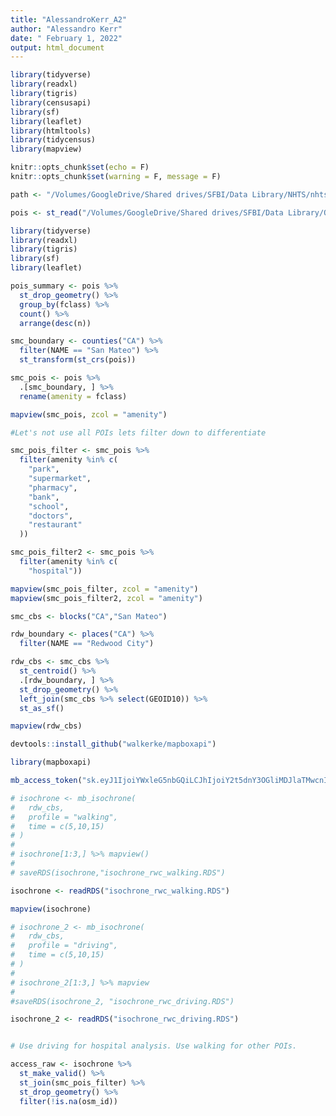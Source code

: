 ```yaml
---
title: "AlessandroKerr_A2"
author: "Alessandro Kerr"
date: " February 1, 2022"
output: html_document
---
```


```r
library(tidyverse)
library(readxl)
library(tigris)
library(censusapi)
library(sf)
library(leaflet)
library(htmltools)
library(tidycensus)
library(mapview)

knitr::opts_chunk$set(echo = F)
knitr::opts_chunk$set(warning = F, message = F)

```

```r
path <- "/Volumes/GoogleDrive/Shared drives/SFBI/Data Library/NHTS/nhts17-caltrans-tsdc-download/"

pois <- st_read("/Volumes/GoogleDrive/Shared drives/SFBI/Data Library/OSM/gis_osm_pois_a_free_1.shp")

library(tidyverse)
library(readxl)
library(tigris)
library(sf)
library(leaflet)
```

```r
pois_summary <- pois %>% 
  st_drop_geometry() %>% 
  group_by(fclass) %>% 
  count() %>% 
  arrange(desc(n))

smc_boundary <- counties("CA") %>% 
  filter(NAME == "San Mateo") %>% 
  st_transform(st_crs(pois))

smc_pois <- pois %>% 
  .[smc_boundary, ] %>% 
  rename(amenity = fclass)

mapview(smc_pois, zcol = "amenity")

#Let's not use all POIs lets filter down to differentiate

smc_pois_filter <- smc_pois %>% 
  filter(amenity %in% c(
    "park",
    "supermarket",
    "pharmacy",
    "bank",
    "school",
    "doctors",
    "restaurant"
  ))

smc_pois_filter2 <- smc_pois %>% 
  filter(amenity %in% c(
    "hospital"))

mapview(smc_pois_filter, zcol = "amenity")
mapview(smc_pois_filter2, zcol = "amenity")
```

```r
smc_cbs <- blocks("CA","San Mateo")

rdw_boundary <- places("CA") %>% 
  filter(NAME == "Redwood City")

rdw_cbs <- smc_cbs %>% 
  st_centroid() %>% 
  .[rdw_boundary, ] %>% 
  st_drop_geometry() %>% 
  left_join(smc_cbs %>% select(GEOID10)) %>% 
  st_as_sf()

mapview(rdw_cbs)
```

```r
devtools::install_github("walkerke/mapboxapi")

library(mapboxapi)

mb_access_token("sk.eyJ1IjoiYWxleG5nbGQiLCJhIjoiY2t5dnY3OGliMDJlaTMwcnIxeHd5bTJucyJ9.mZzy6K59_f5dGUlEQ8oL7Q", install = T)
```

```r
# isochrone <- mb_isochrone(
#   rdw_cbs,
#   profile = "walking",
#   time = c(5,10,15)
# )
# 
# isochrone[1:3,] %>% mapview()
# 
# saveRDS(isochrone,"isochrone_rwc_walking.RDS")

isochrone <- readRDS("isochrone_rwc_walking.RDS")

mapview(isochrone)
```

```r
# isochrone_2 <- mb_isochrone(
#   rdw_cbs,
#   profile = "driving",
#   time = c(5,10,15)
# )
# 
# isochrone_2[1:3,] %>% mapview
# 
#saveRDS(isochrone_2, "isochrone_rwc_driving.RDS")

isochrone_2 <- readRDS("isochrone_rwc_driving.RDS")


# Use driving for hospital analysis. Use walking for other POIs. 
```


```r
access_raw <- isochrone %>% 
  st_make_valid() %>% 
  st_join(smc_pois_filter) %>% 
  st_drop_geometry() %>% 
  filter(!is.na(osm_id))

```

